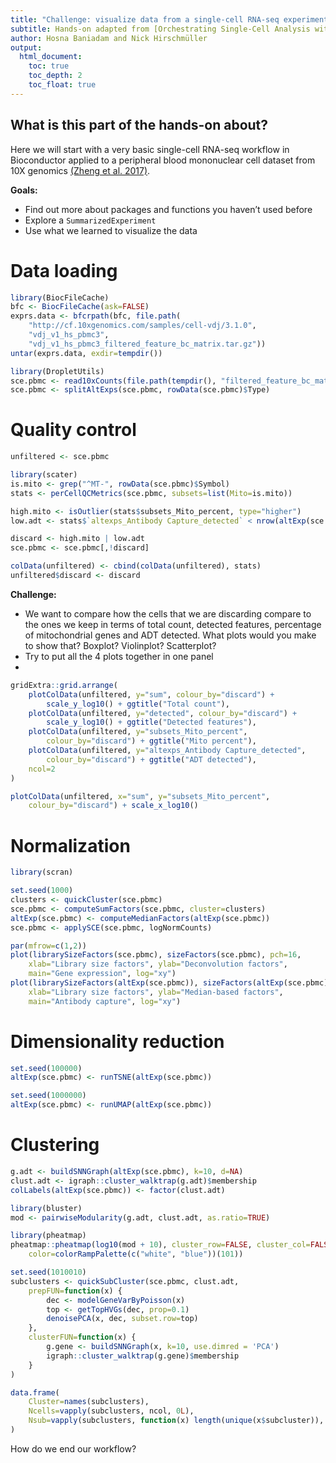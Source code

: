 ```yaml
---
title: "Challenge: visualize data from a single-cell RNA-seq experiment"
subtitle: Hands-on adapted from [Orchestrating Single-Cell Analysis with R and Bioconductor](http://bioconductor.org/books/release/OSCA/)
author: Hosna Baniadam and Nick Hirschmüller 
output:
  html_document:
    toc: true
    toc_depth: 2
    toc_float: true
---
```


## What is this part of the hands-on about?

Here we will start with a very basic single-cell RNA-seq workflow in Bioconductor applied to a peripheral blood mononuclear cell dataset from 10X genomics [(Zheng et al. 2017)](https://pubmed.ncbi.nlm.nih.gov/28091601/). 

**Goals:**

- Find out more about packages and functions you haven't used before
- Explore a `SummarizedExperiment` 
- Use what we learned to visualize the data 

# Data loading

```r
library(BiocFileCache)
bfc <- BiocFileCache(ask=FALSE)
exprs.data <- bfcrpath(bfc, file.path(
    "http://cf.10xgenomics.com/samples/cell-vdj/3.1.0",
    "vdj_v1_hs_pbmc3",
    "vdj_v1_hs_pbmc3_filtered_feature_bc_matrix.tar.gz"))
untar(exprs.data, exdir=tempdir())

library(DropletUtils)
sce.pbmc <- read10xCounts(file.path(tempdir(), "filtered_feature_bc_matrix"))
sce.pbmc <- splitAltExps(sce.pbmc, rowData(sce.pbmc)$Type)
```

# Quality control 

```r
unfiltered <- sce.pbmc
```

```r
library(scater)
is.mito <- grep("^MT-", rowData(sce.pbmc)$Symbol)
stats <- perCellQCMetrics(sce.pbmc, subsets=list(Mito=is.mito))

high.mito <- isOutlier(stats$subsets_Mito_percent, type="higher")
low.adt <- stats$`altexps_Antibody Capture_detected` < nrow(altExp(sce.pbmc))/2

discard <- high.mito | low.adt
sce.pbmc <- sce.pbmc[,!discard]
```

```r
colData(unfiltered) <- cbind(colData(unfiltered), stats)
unfiltered$discard <- discard
```

**Challenge:**

- We want to compare how the cells that we are discarding compare to the ones we keep in terms of total count, detected features, percentage of mitochondrial genes and ADT detected. What plots would you make to show that? Boxplot? Violinplot? Scatterplot? 
- Try to put all the 4 plots together in one panel
- 

```r
gridExtra::grid.arrange(
    plotColData(unfiltered, y="sum", colour_by="discard") +
        scale_y_log10() + ggtitle("Total count"),
    plotColData(unfiltered, y="detected", colour_by="discard") +
        scale_y_log10() + ggtitle("Detected features"),
    plotColData(unfiltered, y="subsets_Mito_percent",
        colour_by="discard") + ggtitle("Mito percent"),
    plotColData(unfiltered, y="altexps_Antibody Capture_detected",
        colour_by="discard") + ggtitle("ADT detected"),
    ncol=2
)
```


```r
plotColData(unfiltered, x="sum", y="subsets_Mito_percent",
    colour_by="discard") + scale_x_log10()
```

# Normalization

```r
library(scran)

set.seed(1000)
clusters <- quickCluster(sce.pbmc)
sce.pbmc <- computeSumFactors(sce.pbmc, cluster=clusters)
altExp(sce.pbmc) <- computeMedianFactors(altExp(sce.pbmc))
sce.pbmc <- applySCE(sce.pbmc, logNormCounts)
```

```r
par(mfrow=c(1,2))
plot(librarySizeFactors(sce.pbmc), sizeFactors(sce.pbmc), pch=16,
    xlab="Library size factors", ylab="Deconvolution factors", 
    main="Gene expression", log="xy")
plot(librarySizeFactors(altExp(sce.pbmc)), sizeFactors(altExp(sce.pbmc)), pch=16,
    xlab="Library size factors", ylab="Median-based factors", 
    main="Antibody capture", log="xy")
```


# Dimensionality reduction

```r
set.seed(100000)
altExp(sce.pbmc) <- runTSNE(altExp(sce.pbmc))

set.seed(1000000)
altExp(sce.pbmc) <- runUMAP(altExp(sce.pbmc))
```

# Clustering 

```r
g.adt <- buildSNNGraph(altExp(sce.pbmc), k=10, d=NA)
clust.adt <- igraph::cluster_walktrap(g.adt)$membership
colLabels(altExp(sce.pbmc)) <- factor(clust.adt)
```

```r
library(bluster)
mod <- pairwiseModularity(g.adt, clust.adt, as.ratio=TRUE)

library(pheatmap)
pheatmap::pheatmap(log10(mod + 10), cluster_row=FALSE, cluster_col=FALSE,
    color=colorRampPalette(c("white", "blue"))(101))
```

```r
set.seed(1010010)
subclusters <- quickSubCluster(sce.pbmc, clust.adt,
    prepFUN=function(x) {
        dec <- modelGeneVarByPoisson(x)
        top <- getTopHVGs(dec, prop=0.1)
        denoisePCA(x, dec, subset.row=top)
    }, 
    clusterFUN=function(x) {
        g.gene <- buildSNNGraph(x, k=10, use.dimred = 'PCA')
        igraph::cluster_walktrap(g.gene)$membership
    }
)
```

```r
data.frame(
    Cluster=names(subclusters),
    Ncells=vapply(subclusters, ncol, 0L),
    Nsub=vapply(subclusters, function(x) length(unique(x$subcluster)), 0L)
)
```

How do we end our workflow? 







